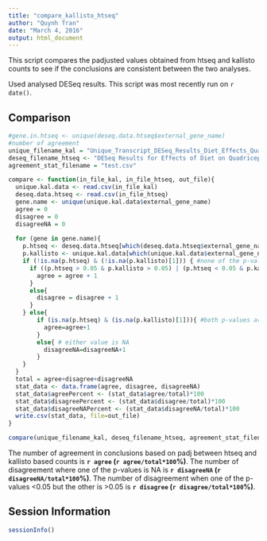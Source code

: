 ```yaml
---
title: "compare_kallisto_htseq"
author: "Quynh Tran"
date: "March 4, 2016"
output: html_document
---
```

This script compares the padjusted values obtained from htseq and kallisto counts to see if the conclusions are consistent between the two analyses.

Used analysed DESeq results.  This script was most recently run on `r date()`.

Comparison 
-------

```r
#gene.in.htseq <- unique(deseq.data.htseq$external_gene_name)
#number of agreement
unique_filename_kal = "Unique_Transcript_DESeq_Results_Diet_Effects_Quadriceps_Kalllisto.csv"
deseq_filename_htseq <- "DESeq Results for Effects of Diet on Quadriceps.csv"
agreement_stat_filename = "test.csv"

compare <- function(in_file_kal, in_file_htseq, out_file){
  unique.kal.data <- read.csv(in_file_kal)
  deseq.data.htseq <- read.csv(in_file_htseq)
  gene.name <- unique(unique.kal.data$external_gene_name)
  agree = 0
  disagree = 0
  disagreeNA = 0
  
  for (gene in gene.name){
    p.htseq <- deseq.data.htseq[which(deseq.data.htseq$external_gene_name==gene), "padj"]
    p.kallisto <- unique.kal.data[which(unique.kal.data$external_gene_name==gene), "padj"]
    if (!is.na(p.htseq) & (!is.na(p.kallisto)[1])) { #none of the p-values are NA
      if ((p.htseq > 0.05 & p.kallisto > 0.05) | (p.htseq < 0.05 & p.kallisto < 0.05)){
        agree = agree + 1
      }
      else{
        disagree = disagree + 1
      }
    } else{
        if (is.na(p.htseq) & (is.na(p.kallisto)[1])){ #both p-values are NA
          agree=agree+1
        }
        else{ # either value is NA
          disagreeNA=disagreeNA+1
        }
    }
  }
  total = agree+disagree+disagreeNA
  stat_data <- data.frame(agree, disagree, disagreeNA)
  stat_data$agreePercent <- (stat_data$agree/total)*100
  stat_data$disagreePercent <- (stat_data$disagree/total)*100
  stat_data$disagreeNAPercent <- (stat_data$disagreeNA/total)*100
  write.csv(stat_data, file=out_file)
}

compare(unique_filename_kal, deseq_filename_htseq, agreement_stat_filename)

```

  The number of agreement in conclusions based on padj between htseq and kallisto based counts is **`r agree` (`r agree/total*100`%)**. The number of disagreement where one of the p-values is NA is **`r disagreeNA` (`r disagreeNA/total*100`%)**. The number of disagreement when one of the p-values <0.05 but the other is >0.05 is **`r disagree` (`r disagree/total*100`%)**.
  
  Session Information
---------------------

```r
sessionInfo()
```